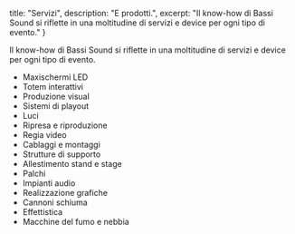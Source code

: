   title: "Servizi",
  description: "E prodotti.",
  excerpt: "Il know-how di Bassi Sound si riflette in una moltitudine di servizi e device per ogni tipo di evento."
}

Il know-how di Bassi Sound si riflette in una moltitudine di servizi e device per ogni tipo di evento.

* Maxischermi LED
* Totem interattivi
* Produzione visual
* Sistemi di playout
* Luci
* Ripresa e riproduzione
* Regia video
* Cablaggi e montaggi
* Strutture di supporto
* Allestimento stand e stage
* Palchi
* Impianti audio
* Realizzazione grafiche
* Cannoni schiuma
* Effettistica
* Macchine del fumo e nebbia
